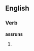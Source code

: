 ==English==

===Verb===
'''assruns'''

# {{third-person singular of|assrun}}
{{count page|[[Wiktionary:Page count]]}}
